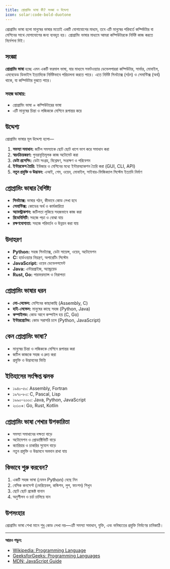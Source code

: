 ```yaml
---
title: প্রোগ্রামিং ভাষা কী? সংজ্ঞা ও উদ্দেশ্য
icon: solar:code-bold-duotone
---
```


প্রোগ্রামিং ভাষা হলো মানুষের ভাষার মতোই একটি যোগাযোগের মাধ্যম, তবে এটি মানুষের পরিবর্তে কম্পিউটার বা মেশিনের সাথে যোগাযোগের জন্য ব্যবহৃত হয়। প্রোগ্রামিং ভাষার মাধ্যমে আমরা কম্পিউটারকে নির্দিষ্ট কাজ করতে নির্দেশনা দিই।

## সংজ্ঞা

**প্রোগ্রামিং ভাষা** হচ্ছে এমন একটি ফরমাল ভাষা, যার মাধ্যমে সফটওয়্যার ডেভেলপাররা কম্পিউটার, সার্ভার, মোবাইল, এমবেডেড ডিভাইস ইত্যাদিকে নির্দিষ্টভাবে পরিচালনা করতে পারে। এতে নির্দিষ্ট সিনট্যাক্স (গঠন) ও সেমান্টিক্স (অর্থ) থাকে, যা কম্পিউটার বুঝতে পারে।

### সহজ ভাষায়:
- প্রোগ্রামিং ভাষা = কম্পিউটারের ভাষা
- এটি মানুষের চিন্তা ও লজিককে মেশিনে রূপান্তর করে

## উদ্দেশ্য

প্রোগ্রামিং ভাষার মূল উদ্দেশ্য হলো—
1. **সমস্যা সমাধান:** জটিল সমস্যাকে ছোট ছোট ধাপে ভাগ করে সমাধান করা
2. **স্বয়ংক্রিয়করণ:** পুনরাবৃত্তিমূলক কাজ অটোমেট করা
3. **ডেটা প্রসেসিং:** ডেটা সংগ্রহ, বিশ্লেষণ, সংরক্ষণ ও পরিবেশন
4. **ইন্টারফেস তৈরি:** ইউজার ও মেশিনের মধ্যে ইন্টারঅ্যাকশন তৈরি করা (GUI, CLI, API)
5. **নতুন প্রযুক্তি ও উদ্ভাবন:** এআই, গেম, ওয়েব, মোবাইল, সাইবার-ফিজিক্যাল সিস্টেম ইত্যাদি নির্মাণ

## প্রোগ্রামিং ভাষার বৈশিষ্ট্য

- **সিনট্যাক্স:** ভাষার গঠন, কীভাবে কোড লেখা হবে
- **সেমান্টিক্স:** কোডের অর্থ ও কার্যকারিতা
- **অ্যাবস্ট্রাকশন:** জটিলতা লুকিয়ে সহজভাবে কাজ করা
- **রিডেবিলিটি:** সহজে পড়া ও বোঝা যায়
- **রক্ষণযোগ্যতা:** সহজে পরিবর্তন ও উন্নয়ন করা যায়

## উদাহরণ

- **Python:** সহজ সিনট্যাক্স, ডেটা সায়েন্স, ওয়েব, অটোমেশন
- **C:** হার্ডওয়্যার নিয়ন্ত্রণ, অপারেটিং সিস্টেম
- **JavaScript:** ওয়েব ডেভেলপমেন্ট
- **Java:** এন্টারপ্রাইজ, অ্যান্ড্রয়েড
- **Rust, Go:** পারফরম্যান্স ও নিরাপত্তা

## প্রোগ্রামিং ভাষার ধরন

- **লো-লেভেল:** মেশিনের কাছাকাছি (Assembly, C)
- **হাই-লেভেল:** মানুষের কাছে সহজ (Python, Java)
- **কম্পাইলড:** কোড আগে কম্পাইল হয় (C, Go)
- **ইন্টারপ্রেটেড:** কোড সরাসরি চলে (Python, JavaScript)

## কেন প্রোগ্রামিং ভাষা?

- মানুষের চিন্তা ও লজিককে মেশিনে রূপান্তর করা
- জটিল কাজকে সহজ ও দ্রুত করা
- প্রযুক্তি ও উদ্ভাবনের ভিত্তি

## ইতিহাসের সংক্ষিপ্ত ঝলক

- ১৯৪০-৫০: Assembly, Fortran
- ১৯৭০-৮০: C, Pascal, Lisp
- ১৯৯০-২০০০: Java, Python, JavaScript
- ২০১০+: Go, Rust, Kotlin

## প্রোগ্রামিং ভাষা শেখার উপকারিতা

- সমস্যা সমাধানের দক্ষতা বাড়ে
- অটোমেশন ও প্রোডাক্টিভিটি বাড়ে
- ক্যারিয়ার ও চাকরির সুযোগ বাড়ে
- নতুন প্রযুক্তি ও উদ্ভাবনে অবদান রাখা যায়

## কিভাবে শুরু করবেন?

1. একটি সহজ ভাষা (যেমন Python) বেছে নিন
2. বেসিক কনসেপ্ট (ভেরিয়েবল, কন্ডিশন, লুপ, ফাংশন) শিখুন
3. ছোট ছোট প্রজেক্ট বানান
4. অনুশীলন ও চর্চা চালিয়ে যান

## উপসংহার

প্রোগ্রামিং ভাষা শেখা মানে শুধু কোড লেখা নয়—এটি সমস্যা সমাধান, যুক্তি, এবং ভবিষ্যতের প্রযুক্তি নির্মাণের চাবিকাঠি।

---

**আরও পড়ুন:**
- [Wikipedia: Programming Language](https://en.wikipedia.org/wiki/Programming_language)
- [GeeksforGeeks: Programming Languages](https://www.geeksforgeeks.org/types-of-programming-language/)
- [MDN: JavaScript Guide](https://developer.mozilla.org/en-US/docs/Web/JavaScript/Guide)
